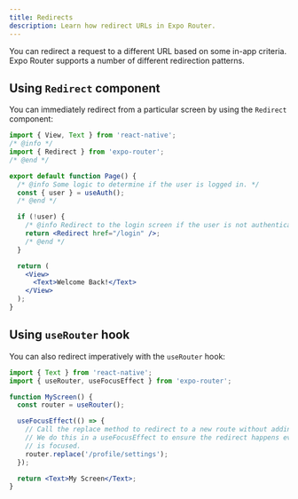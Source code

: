 ```yaml
---
title: Redirects
description: Learn how redirect URLs in Expo Router.
---
```


You can redirect a request to a different URL based on some in-app criteria. Expo Router supports a number of different redirection patterns.

## Using `Redirect` component

You can immediately redirect from a particular screen by using the `Redirect` component:

```jsx
import { View, Text } from 'react-native';
/* @info */
import { Redirect } from 'expo-router';
/* @end */

export default function Page() {
  /* @info Some logic to determine if the user is logged in. */
  const { user } = useAuth();
  /* @end */

  if (!user) {
    /* @info Redirect to the login screen if the user is not authenticated. */
    return <Redirect href="/login" />;
    /* @end */
  }

  return (
    <View>
      <Text>Welcome Back!</Text>
    </View>
  );
}
```

## Using `useRouter` hook

You can also redirect imperatively with the `useRouter` hook:

```jsx
import { Text } from 'react-native';
import { useRouter, useFocusEffect } from 'expo-router';

function MyScreen() {
  const router = useRouter();

  useFocusEffect(() => {
    // Call the replace method to redirect to a new route without adding to the history.
    // We do this in a useFocusEffect to ensure the redirect happens every time the screen
    // is focused.
    router.replace('/profile/settings');
  });

  return <Text>My Screen</Text>;
}
```
